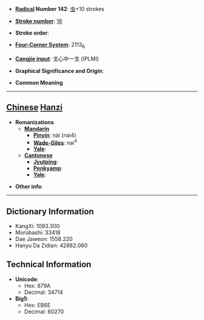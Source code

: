 * '''[[Wiktionary:Chinese radical index| Radical]] Number 142''': [[Wiktionary:Chinese radical index 虫|虫]]+10 strokes

* '''[[Wiktionary:Chinese total strokes index|Stroke number]]''': [[Wiktionary:Chinese total strokes index 16|16]]

* '''Stroke order''': 

* '''[[Wiktionary:Chinese four corner index|Four-Corner System]]''': 2113<sub>6</sub>

* '''[[Wiktionary:Chinese Cangjie index|Cangjie input]]''': 戈心中一戈 (IPLMI)

* '''Graphical Significance and Origin''': 

* '''Common Meaning'''

----

== [[Chinese]] [[Hanzi]] ==

* '''Romanizations'''
** '''[[Mandarin]]'''
*** '''[[Pinyin]]''': nài (nai4)
*** '''[[Wade-Giles]]''': nai<sup>4</sup>
*** '''[[Yale]]''': 
** '''[[Cantonese]]'''
*** '''[[Jyutping]]''':
*** '''[[Penkyamp]]''': 
*** '''[[Yale]]''': 

* '''Other info''': 

----

== Dictionary Information ==

* KangXi: 1093.300
* Morobashi: 33418
* Dae Jaweon: 1558.220
* Hanyu Da Zidian: 42882.060

== Technical Information ==

* '''Unicode''':
** Hex: 879A
** Decimal: 34714
* '''Big5''':
** Hex: EB6E
** Decimal: 60270